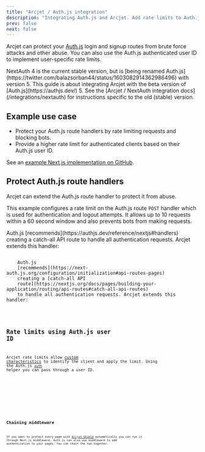 ```yaml
---
title: "Arcjet / Auth.js integration"
description: "Integrating Auth.js and Arcjet. Add rate limits to Auth.js login endpoints."
prev: false
next: false
---
```



Arcjet can protect your [Auth.js](https://authjs.dev/) login and signup routes
from brute force attacks and other abuse. You can also use the Auth.js
authenticated user ID to implement user-specific rate limits.

<WhatIsArcjet />

<Aside type="note" title="NextAuth 4 and Auth.js 5">
  NextAuth 4 is the current stable version, but is [being renamed
  Auth.js](https://twitter.com/balazsorban44/status/1603082914362986496) with
  version 5. This guide is about integrating Arcjet with the beta version of
  [Auth.js](https://authjs.dev/) 5. See the [Arcjet / NextAuth integration
  docs](/integrations/nextauth) for instructions specific to the old (stable)
  version.
</Aside>

## Example use case

- Protect your Auth.js route handlers by rate limiting requests and
  blocking bots.
- Provide a higher rate limit for authenticated clients based on their
  Auth.js user ID.

See an [example Next.js implementation on
GitHub](https://github.com/arcjet/arcjet-js/tree/main/examples/nextjs-authjs-5).

## Protect Auth.js route handlers

Arcjet can extend the Auth.js route handler to protect it from abuse.

This example configures a rate limit on the Auth.js route `POST` handler which
is used for authentication and logout attempts. It allows up to 10 requests
within a 60 second window and also prevents bots from making requests.

<Tabs>
  <TabItem label="NextJS (App)">
    Auth.js [recommends](https://authjs.dev/reference/nextjs#handlers) creating
    a catch-all API route to handle all authentication requests. Arcjet extends
    this handler:
    <Code
      code={AuthJSAppTS}
      lang="ts"
      title="/app/api/auth/[...nextauth]/route.ts"
      mark={["ARCJET_KEY"]}
    />
  </TabItem>
  <TabItem label="NextJS (Pages)">
    Auth.js
    [recommends](https://next-auth.js.org/configuration/initialization#api-routes-pages)
    creating a [catch-all API
    route](https://nextjs.org/docs/pages/building-your-application/routing/api-routes#catch-all-api-routes)
    to handle all authentication requests. Arcjet extends this handler:
    <Code
      code={AuthJSPagesTS}
      lang="ts"
      title="/pages/api/auth/[...nextauth].ts"
      mark={["ARCJET_KEY"]}
    />
  </TabItem>
</Tabs>

## Rate limits using Auth.js user ID

Arcjet rate limits allow [custom
characteristics](/rate-limiting/configuration#custom-characteristics) to
identify the client and apply the limit. Using the Auth.js
[`auth`](https://authjs.dev/reference/nextjs#auth) helper you can pass through a
user ID.

<Tabs>
  <TabItem label="NextJS (App)">
    <Code
      code={AuthJSUserAppTS}
      lang="ts"
      title="/app/api/private/route.ts"
      mark={["ARCJET_KEY"]}
    />
  </TabItem>
  <TabItem label="NextJS (Pages)">
    <Code
      code={AuthJSUserPagesTS}
      lang="ts"
      title="/pages/api/private.ts"
      mark={["ARCJET_KEY"]}
    />
  </TabItem>
</Tabs>

## Chaining middleware

If you want to protect every page with [Arcjet Shield](/shield/concepts)
automatically you can run it through Next.js middleware. Auth.js can also use
middleware to add authentication to your pages. You can chain the two together.

<Code code={AuthJSMiddleware} lang="ts" title="/middleware.ts" />

<Comments />
